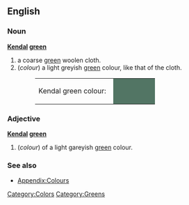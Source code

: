 ==English==

===Noun===
'''[[Kendal]] [[green]]'''
#a coarse [[green]] woolen cloth.
#(''colour'') a light greyish [[green]] colour, like that of the cloth.
#:<table><tr><td>Kendal green colour: &nbsp;</td><td bgcolor="#527564" width="80">&nbsp; </td></tr></table>

===Adjective===
'''[[Kendal]] [[green]]'''
#(''colour'') of a light gareyish [[green]] colour.

===See also===
*[[Wiktionary_Appendix:Colours|Appendix:Colours]]

[[Category:Colors]]
[[Category:Greens]]